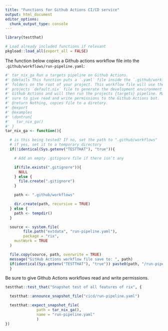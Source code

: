 ```yaml
---
title: "Functions for Github Actions CI/CD service"
output: html_document
editor_options:
  chunk_output_type: console
---
```


```r
library(testthat)
```

<!--
You need to run the 'description' chunk in the '0-dev_history.Rmd' file before continuing your code there.
-->

```r
# Load already included functions if relevant
pkgload::load_all(export_all = FALSE)
```

The function below copies a Github actions workflow file into the
`.github/workflows/run-pipeline.yaml`:

```r
#' tar_nix_ga Run a targets pipeline on Github Actions.
#' @details This function puts a `.yaml` file inside the `.github/workflows/`
#' folders on the root of your project. This workflow file will use the
#' projects `default.nix` file to generate the development environment on
#' Github Actions and will then run the projects {targets} pipeline. Make
#' sure to give read and write permissions to the Github Actions bot.
#' @return Nothing, copies file to a diretory.
#' @export
#' @examples
#' \dontrun{
#'   tar_nix_ga()
#' }
tar_nix_ga <- function(){

  # is this being tested? If no, set the path to ".github/workflows"
  # if yes, set it to a temporary directory
  if(!identical(Sys.getenv("TESTTHAT"), "true")){

    # Add an empty .gitignore file if there isn’t any

    if(file.exists(".gitignore")){
      NULL
    } else {
      file.create(".gitignore")
    }

    path <- ".github/workflows"

    dir.create(path, recursive = TRUE)
  } else {
    path <- tempdir()
  }

  source <- system.file(
        file.path("extdata", "run-pipeline.yaml"),
        package = "rix",
    mustWork = TRUE
  )

  file.copy(source, path, overwrite = TRUE)
  message("GitHub Actions workflow file save to: ", path)
  if(identical(Sys.getenv("TESTTHAT"), "true")) paste0(path, "/run-pipeline.yaml")
  }
```

Be sure to give Github Actions workflows read and write permissions.

```r
testthat::test_that("Snapshot test of all features of rix", {

  testthat::announce_snapshot_file("cicd/run-pipeline.yaml")

  testthat::expect_snapshot_file(
              path = tar_nix_ga(),
              name = "run-pipeline.yaml"
              )
})
```

